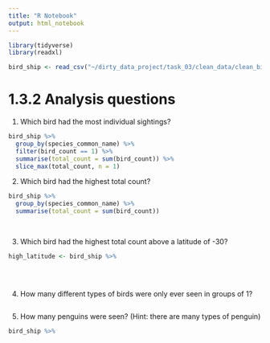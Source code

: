 ```yaml
---
title: "R Notebook"
output: html_notebook
---
```


```r
library(tidyverse)
library(readxl)
```

```r
bird_ship <- read_csv("~/dirty_data_project/task_03/clean_data/clean_bird_ship.csv")
```


# 1.3.2 Analysis questions


1. Which bird had the most individual sightings?

```r
bird_ship %>%
  group_by(species_common_name) %>%
  filter(bird_count == 1) %>%
  summarise(total_count = sum(bird_count)) %>%
  slice_max(total_count, n = 1)

```


2. Which bird had the highest total count?

```r
bird_ship %>%
  group_by(species_common_name) %>%
  summarise(total_count = sum(bird_count)) 
  
  
```


3. Which bird had the highest total count above a latitude of -30?

```r
high_latitude <- bird_ship %>%
  
  
  
```


4. How many different types of birds were only ever seen in groups of 1?

```r

```


5. How many penguins were seen? (Hint: there are many types of penguin)

```r
bird_ship %>%
  
```

